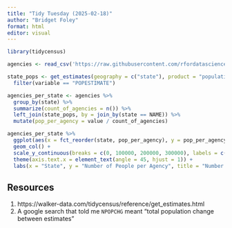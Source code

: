 ```yaml
---
title: "Tidy Tuesday (2025-02-18)"
author: "Bridget Foley"
format: html
editor: visual
---
```


```r
library(tidycensus)
```

```r
agencies <- read_csv('https://raw.githubusercontent.com/rfordatascience/tidytuesday/main/data/2025/2025-02-18/agencies.csv')
```

```r
state_pops <- get_estimates(geography = c("state"), product = "population", variables = "all") %>% 
  filter(variable == "POPESTIMATE")
```

```r
agencies_per_state <- agencies %>% 
  group_by(state) %>% 
  summarize(count_of_agencies = n()) %>% 
  left_join(state_pops, by = join_by(state == NAME)) %>% 
  mutate(pop_per_agency = value / count_of_agencies)
```

```r
agencies_per_state %>% 
  ggplot(aes(x = fct_reorder(state, pop_per_agency), y = pop_per_agency)) +
  geom_col() +
  scale_y_continuous(breaks = c(0, 100000, 200000, 300000), labels = c("0", "100,000", "200,000", "300,000")) + 
  theme(axis.text.x = element_text(angle = 45, hjust = 1)) +
  labs(x = "State", y = "Number of People per Agency", title = "Number of People per Agency by State")
```

## Resources

1. https://walker-data.com/tidycensus/reference/get_estimates.html
2. A google search that told me `NPOPCHG` meant "total population change between estimates"
